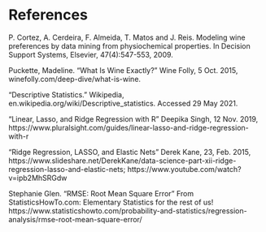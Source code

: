 # References

P. Cortez, A. Cerdeira, F. Almeida, T. Matos and J. Reis.
Modeling wine preferences by data mining from physiochemical properties. In Decision Support Systems, Elsevier, 47(4):547-553, 2009.

Puckette, Madeline. “What Is Wine Exactly?” Wine Folly, 5 Oct. 2015, winefolly.com/deep-dive/what-is-wine.

“Descriptive Statistics.” Wikipedia, en.wikipedia.org/wiki/Descriptive_statistics. Accessed 29 May 2021.

"Linear, Lasso, and Ridge Regression with R" Deepika Singh, 12 Nov. 2019, https://www.pluralsight.com/guides/linear-lasso-and-ridge-regression-with-r

"Ridge Regression, LASSO, and Elastic Nets" Derek Kane, 23, Feb. 2015, https://www.slideshare.net/DerekKane/data-science-part-xii-ridge-regression-lasso-and-elastic-nets; https://www.youtube.com/watch?v=ipb2MhSRGdw

Stephanie Glen. "RMSE: Root Mean Square Error" From StatisticsHowTo.com: Elementary Statistics for the rest of us! https://www.statisticshowto.com/probability-and-statistics/regression-analysis/rmse-root-mean-square-error/